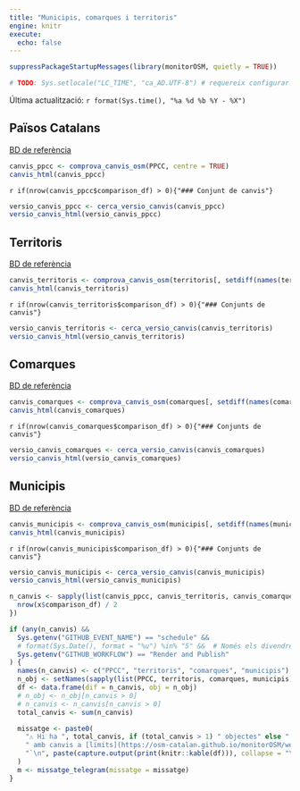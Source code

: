 ```yaml
---
title: "Municipis, comarques i territoris"
engine: knitr
execute:
  echo: false
---
```




```r
suppressPackageStartupMessages(library(monitorOSM, quietly = TRUE))

# TODO: Sys.setlocale("LC_TIME", "ca_AD.UTF-8") # requereix configurar locale a gh action https://github.com/actions/runner-images/issues/762
```

Última actualització: `r format(Sys.time(), "%a %d %b %Y - %X")`

## Països Catalans

[BD de referència](https://github.com/OSM-Catalan/monitorOSM/blob/main/data-raw/PPCC.tsv)

```r
canvis_ppcc <- comprova_canvis_osm(PPCC, centre = TRUE)
canvis_html(canvis_ppcc)
```

`r if(nrow(canvis_ppcc$comparison_df) > 0){"### Conjunt de canvis"}`

```r
versio_canvis_ppcc <- cerca_versio_canvis(canvis_ppcc)
versio_canvis_html(versio_canvis_ppcc)
```

## Territoris

[BD de referència](https://github.com/OSM-Catalan/monitorOSM/blob/main/data-raw/territoris.tsv)

```r
canvis_territoris <- comprova_canvis_osm(territoris[, setdiff(names(territoris), "regio")], centre = TRUE)
canvis_html(canvis_territoris)
```

`r if(nrow(canvis_territoris$comparison_df) > 0){"### Conjunts de canvis"}`

```r
versio_canvis_territoris <- cerca_versio_canvis(canvis_territoris)
versio_canvis_html(versio_canvis_territoris)
```

## Comarques

[BD de referència](https://github.com/OSM-Catalan/monitorOSM/blob/main/data-raw/comarques.tsv)

```r
canvis_comarques <- comprova_canvis_osm(comarques[, setdiff(names(comarques), "regio")], centre = TRUE)
canvis_html(canvis_comarques)
```

`r if(nrow(canvis_comarques$comparison_df) > 0){"### Conjunts de canvis"}`

```r
versio_canvis_comarques <- cerca_versio_canvis(canvis_comarques)
versio_canvis_html(versio_canvis_comarques)
```

## Municipis

[BD de referència](https://github.com/OSM-Catalan/monitorOSM/blob/main/data-raw/municipis.tsv)

```r
canvis_municipis <- comprova_canvis_osm(municipis[, setdiff(names(municipis), c("regio", "comarca"))], centre = TRUE)
canvis_html(canvis_municipis)
```

`r if(nrow(canvis_municipis$comparison_df) > 0){"### Conjunts de canvis"}`

```r
versio_canvis_municipis <- cerca_versio_canvis(canvis_municipis)
versio_canvis_html(versio_canvis_municipis)
```


```r
n_canvis <- sapply(list(canvis_ppcc, canvis_territoris, canvis_comarques, canvis_municipis), function(x) {
  nrow(x$comparison_df) / 2
})

if (any(n_canvis) &&
  Sys.getenv("GITHUB_EVENT_NAME") == "schedule" &&
  # format(Sys.Date(), format = "%u") %in% "5" &&  # Només els divendres
  Sys.getenv("GITHUB_WORKFLOW") == "Render and Publish"
) {
  names(n_canvis) <- c("PPCC", "territoris", "comarques", "municipis")
  n_obj <- setNames(sapply(list(PPCC, territoris, comarques, municipis), nrow), nm = names(n_canvis))
  df <- data.frame(dif = n_canvis, obj = n_obj)
  # n_obj <- n_obj[n_canvis > 0]
  # n_canvis <- n_canvis[n_canvis > 0]
  total_canvis <- sum(n_canvis)

  missatge <- paste0(
    "⚠️ Hi ha ", total_canvis, if (total_canvis > 1) " objectes" else " objecte",
    " amb canvis a [limits](https://osm-catalan.github.io/monitorOSM/web/limits.html).\n",
    "`\n", paste(capture.output(print(knitr::kable(df))), collapse = "\n"), "\n`"
  )
  m <- missatge_telegram(missatge = missatge)
}
```
